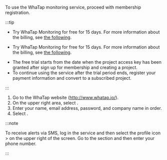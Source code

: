 To use the WhaTap monitoring service, proceed with membership registration.

:::tip

<InDoc product='quick-guide'>

- Try WhaTap Monitoring for free for 15 days. For more information about the billing, see [the following](management/billing). 

</InDoc>
<Xclude product='quick-guide'>

- Try WhaTap Monitoring for free for 15 days. For more information about the billing, see [the following](../management/billing). 

</Xclude>

- The free trial starts from the date when the project access key has been granted after sign up for membership and creating a project.
- To continue using the service after the trial period ends, register your payment information and convert to a subscribed project.

:::

1. Go to the WhaTap website (http://www.whatap.io/).
2. On the upper right area, select <Link to='https://www.whatap.io/en/signup/' target='_blank'><Cmdname sid="freetrial" /></Link>.
3. Enter your name, email address, password, and company name in order.
4. Select <Cmdname sid="landingSignup" className="uitext" />.

:::note

To receive alerts via SMS, log in the service and then select the profile icon > <Cmdname sid="manage_account_info" className="uitext" /> on the upper right of the screen. Go to the <Cmdname sid="account_user_phone" className="uitext" /> section and then enter your phone number.

:::
